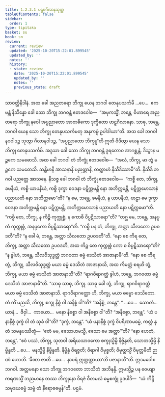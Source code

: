 ```yaml
---
title: 1.2.3.1 ပဌမဂိလာနသုတ္တ
tableOfContents: false
sidebar:
  order: 1
type: tipitaka
basket: su
book: sn
review:
  current: review
  updated: '2025-10-20T15:22:01.899545'
  updated_by: ''
  notes: ''
  history:
  - state: review
    date: '2025-10-20T15:22:01.899545'
    updated_by: ''
    notes: ''
    previous_state: draft
---
```



<DynamicBreadcrumb />


<ReviewStatus review={frontmatter.review} showDetails={true} />

<HypothesisAnnotation frontmatter={frontmatter} />

<Division number="74" book="sn" e="ch" v="18" p="290">

<Paragraph number="280" book="sn">
သာဝတ္ထိနိဒါနံ. အထ ခေါ အညတရော ဘိက္ခု ယေန ဘဂဝါ တေနုပသင်္ကမိ …ပေ…  ဧကမန္တံ နိသိန္နော ခေါ သော ဘိက္ခု ဘဂဝန္တံ ဧတဒဝေါစ—  “အမုကသ္မိံ, ဘန္တေ, ဝိဟာရေ အညတရော ဘိက္ခု နဝေါ အပ္ပညာတော အာဗာဓိကော ဒုက္ခိတော ဗာဠှဂိလာနော. သာဓု, ဘန္တေ, ဘဂဝါ ယေန သော ဘိက္ခု တေနုပသင်္ကမတု အနုကမ္ပံ ဥပါဒါယာ”တိ.
</Paragraph>

<Paragraph number="281" book="sn">
အထ ခေါ ဘဂဝါ နဝဝါဒဉ္စ သုတွာ ဂိလာနဝါဒဉ္စ, “အပ္ပညာတော ဘိက္ခူ”တိ ဣတိ ဝိဒိတွာ ယေန သော ဘိက္ခု တေနုပသင်္ကမိ. အဒ္ဒသာ ခေါ သော ဘိက္ခု ဘဂဝန္တံ ဒူရတောဝ အာဂစ္ဆန္တံ. ဒိသွာန မဉ္စကေ သမဓောသိ. အထ ခေါ ဘဂဝါ တံ ဘိက္ခုံ ဧတဒဝေါစ—  “အလံ, ဘိက္ခု, မာ တွံ မဉ္စကေ သမဓောသိ. သန္တိမာနိ အာသနာနိ ပညတ္တာနိ, တတ္ထာဟံ နိသီဒိဿာမီ”တိ. နိသီဒိ ဘဂဝါ ပညတ္တေ အာသနေ. နိသဇ္ဇ ခေါ ဘဂဝါ တံ ဘိက္ခုံ ဧတဒဝေါစ—  “ကစ္စိ တေ, ဘိက္ခု, ခမနီယံ, ကစ္စိ ယာပနီယံ, ကစ္စိ ဒုက္ခာ ဝေဒနာ ပဋိက္ကမန္တိ နော အဘိက္ကမန္တိ, ပဋိက္ကမောသာနံ ပညာယတိ နော အဘိက္ကမော”တိ?
</Paragraph>

<Paragraph number="282" book="sn">
“န မေ, ဘန္တေ, ခမနီယံ, န ယာပနီယံ, ဗာဠှာ မေ ဒုက္ခာ ဝေဒနာ အဘိက္ကမန္တိ နော ပဋိက္ကမန္တိ, အဘိက္ကမောသာနံ ပညာယတိ နော ပဋိက္ကမော”တိ.
</Paragraph>

<Paragraph number="283" book="sn">
“ကစ္စိ တေ, ဘိက္ခု, န ကိဉ္စိ ကုက္ကုစ္စံ, န ကောစိ ဝိပ္ပဋိသာရော”တိ?
</Paragraph>

<Paragraph number="284" book="sn">
“တဂ္ဃ မေ, ဘန္တေ, အနပ္ပကံ ကုက္ကုစ္စံ, အနပ္ပကော ဝိပ္ပဋိသာရော”တိ.
</Paragraph>

<Paragraph number="285" book="sn">
“ကစ္စိ ပန တံ, ဘိက္ခု, အတ္တာ သီလတော ဥပဝဒတီ”တိ?
</Paragraph>

<Paragraph number="286" book="sn">
“န ခေါ မံ, ဘန္တေ, အတ္တာ သီလတော ဥပဝဒတီ”တိ.
</Paragraph>

<Paragraph number="287" book="sn">
“နော စေ ကိရ တေ, ဘိက္ခု, အတ္တာ သီလတော ဥပဝဒတိ, အထ ကိဉ္စ တေ ကုက္ကုစ္စံ ကော စ ဝိပ္ပဋိသာရော”တိ?
</Paragraph>

<Paragraph number="288" book="sn">
“န ခွါဟံ, ဘန္တေ, သီလဝိသုဒ္ဓတ္ထံ ဘဂဝတာ ဓမ္မံ ဒေသိတံ အာဇာနာမီ”တိ.
</Paragraph>

<Paragraph number="289" book="sn">
“နော စေ ကိရ တွံ, ဘိက္ခု, သီလဝိသုဒ္ဓတ္ထံ မယာ ဓမ္မံ ဒေသိတံ အာဇာနာသိ, အထ ကိမတ္ထံ စရဟိ တွံ, ဘိက္ခု, မယာ ဓမ္မံ ဒေသိတံ အာဇာနာသီ”တိ?
</Paragraph>

<Paragraph number="290" book="sn">
“ရာဂဝိရာဂတ္ထံ ခွါဟံ, ဘန္တေ, ဘဂဝတာ ဓမ္မံ ဒေသိတံ အာဇာနာမီ”တိ.
</Paragraph>

<Paragraph number="291" book="sn">
“သာဓု သာဓု, ဘိက္ခု. သာဓု ခေါ တွံ, ဘိက္ခု, ရာဂဝိရာဂတ္ထံ မယာ ဓမ္မံ ဒေသိတံ အာဇာနာသိ. ရာဂဝိရာဂတ္ထော ဟိ, ဘိက္ခု, မယာ ဓမ္မော ဒေသိတော. တံ ကိံ မညသိ, ဘိက္ခု, စက္ခု နိစ္စံ ဝါ အနိစ္စံ ဝါ”တိ?
</Paragraph>

<Paragraph number="292" book="sn">
“အနိစ္စံ, ဘန္တေ”.
</Paragraph>

<Paragraph number="293" book="sn">
“ …ပေ…  သောတံ…  ဃာနံ…  ဇိဝှါ…  ကာယော…  မနော နိစ္စော ဝါ အနိစ္စော ဝါ”တိ?
</Paragraph>

<Paragraph number="294" book="sn">
“အနိစ္စော, ဘန္တေ”.
</Paragraph>

<Paragraph number="295" book="sn">
“ယံ ပနာနိစ္စံ ဒုက္ခံ ဝါ တံ သုခံ ဝါ”တိ?
</Paragraph>

<Paragraph number="296" book="sn">
“ဒုက္ခံ, ဘန္တေ”.
</Paragraph>

<Paragraph number="297" book="sn">
“ယံ ပနာနိစ္စံ ဒုက္ခံ ဝိပရိဏာမဓမ္မံ, ကလ္လံ နု တံ သမနုပဿိတုံ—  ‘ဧတံ မမ, ဧသောဟမသ္မိ, ဧသော မေ အတ္တာ’”တိ?
</Paragraph>

<Paragraph number="298" book="sn">
“နော ဟေတံ, ဘန္တေ”.
</Paragraph>

<Paragraph number="299" book="sn">
“ဧဝံ ပဿံ, ဘိက္ခု, သုတဝါ အရိယသာဝကော စက္ခုသ္မိမ္ပိ နိဗ္ဗိန္ဒတိ, သောတသ္မိမ္ပိ နိဗ္ဗိန္ဒတိ …ပေ…  မနသ္မိမ္ပိ နိဗ္ဗိန္ဒတိ. နိဗ္ဗိန္ဒံ ဝိရဇ္ဇတိ; ဝိရာဂါ ဝိမုစ္စတိ; ဝိမုတ္တသ္မိံ ဝိမုတ္တမိတိ ဉာဏံ ဟောတိ. ‘ခီဏာ ဇာတိ …ပေ…  နာပရံ ဣတ္ထတ္တာယာ’တိ ပဇာနာတီ”တိ.
</Paragraph>

<Paragraph number="300" book="sn">
ဣဒမဝေါစ ဘဂဝါ. အတ္တမနော သော ဘိက္ခု ဘဂဝတော ဘာသိတံ အဘိနန္ဒိ. ဣမသ္မိဉ္စ ပန ဝေယျာကရဏသ္မိံ ဘညမာနေ တဿ ဘိက္ခုနော ဝိရဇံ ဝီတမလံ ဓမ္မစက္ခုံ ဥဒပါဒိ—  “ယံ ကိဉ္စိ သမုဒယဓမ္မံ သဗ္ဗံ တံ နိရောဓဓမ္မန်”တိ.

</Paragraph>
</Division>

<Paragraph number="301" type="center" book="sn">
ပဌမံ.
</Paragraph>